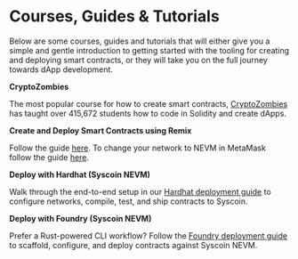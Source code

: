 # Courses, Guides & Tutorials

Below are some courses, guides and tutorials that will either give you a simple and gentle introduction to getting started with the tooling for creating and deploying smart contracts, or they will take you on the full journey towards dApp development.



**CryptoZombies**

The most popular course for how to create smart contracts, [CryptoZombies](https://cryptozombies.io/) has taught over 415,672 students how to code in Solidity and create dApps.

**Create and Deploy Smart Contracts using Remix**

Follow the guide [here](https://remix-ide.readthedocs.io/en/latest/create_deploy.html). To change your network to NEVM in MetaMask follow the guide [here](/docs/guides/nevm/wallet-setup).

**Deploy with Hardhat (Syscoin NEVM)**

Walk through the end-to-end setup in our [Hardhat deployment guide](./hardhat) to configure networks, compile, test, and ship contracts to Syscoin.

**Deploy with Foundry (Syscoin NEVM)**

Prefer a Rust-powered CLI workflow? Follow the [Foundry deployment guide](./foundry) to scaffold, configure, and deploy contracts against Syscoin NEVM.
